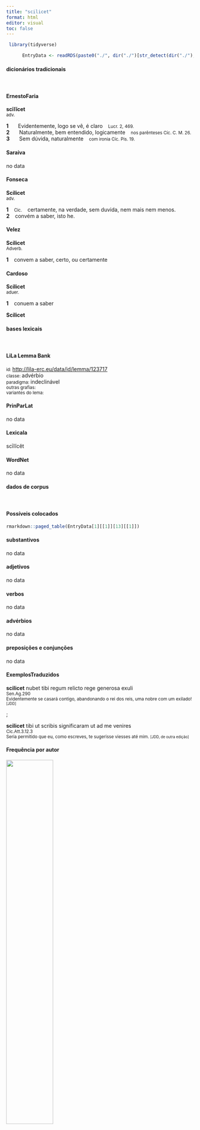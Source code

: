 ```yaml
---
title: "scilicet"
format: html
editor: visual
toc: false
---
```



```r
 library(tidyverse) 

      EntryData <- readRDS(paste0("./", dir("./")[str_detect(dir("./"), "_xx115-99-105-108-105-99-101-116xx_.rds")]))

```


#### dicionários tradicionais

&emsp;




::: panel-tabset

#### ErnestoFaria

<b>scīlĭcet</b> <br> <small>adv.</small> <br> <small></small>   <p> <b>1</b> &ensp; <small></small> &ensp; Evidentemente, logo se vê, é claro &ensp; <small>Lucr. 2, 469.</small> <br> <b>2</b> &ensp; <small></small> &ensp; Naturalmente, bem entendido, logicamente &ensp; <small>nos parênteses Cíc. C. M. 26.</small> <br> <b>3</b> &ensp; <small></small> &ensp; Sem dúvida, naturalmente &ensp; <small>com ironia Cíc. Pis. 19.</small> </p>




#### Saraiva

no data




#### Fonseca

<b>Scilicet</b> <br> <small>adv.</small>   <p> <b>1</b> &ensp; <small>Cic.</small> &ensp; certamente, na verdade, sem duvida, nem mais nem menos. <br> <b>2</b> &ensp; convém a saber, isto he. </p>




#### Velez

<b>Scilicet</b> <br> <small>Adverb.</small>   <p> <b>1</b> &ensp; convem a saber, certo, ou certamente </p>




#### Cardoso

<b>Scilicet</b> <br> <small>aduer.</small>   <p> <b>1</b> &ensp; conuem a saber </p> 
 <b>Scilicet</b>


:::



#### bases lexicais

&emsp;






::: panel-tabset

#### LiLa Lemma Bank

<small> id: </small> <a href=' http://lila-erc.eu/data/id/lemma/123717 ' target="_blank"> http://lila-erc.eu/data/id/lemma/123717 </a> <br>
<small> classe: </small> advérbio    <br>
<small> paradigma: </small> indeclinável <br>
<small> outras grafias: </small>  <br>
<small> variantes do lema: </small>  <br>





#### PrinParLat

no data




#### Lexicala

scīlĭcĕt




#### WordNet

no data


:::



#### dados de corpus

&emsp;




::: panel-tabset

#### Possíveis colocados

```r

rmarkdown::paged_table(EntryData[1][[1]][13][[1]])

```


#### substantivos

no data




#### adjetivos

no data




#### verbos

no data




#### advérbios

no data




#### preposições e conjunções

no data


:::



::: panel-tabset

#### ExemplosTraduzidos

<p> <b>scilicet</b> nubet tibi regum relicto rege generosa exuli <br> <small> Sen.Ag.290 <br> Evidentemente se casará contigo, abandonando o rei dos reis, uma nobre com um exilado! <small> [JDD] </small> </small> </p>
; <p> <b>scilicet</b> tibi ut scribis significaram ut ad me venires <br> <small> Cic.Att.3.12.3 <br> Seria permitido que eu, como escreves, te sugerisse viesses até mim. <small> [JDD, de outra edição] </small> </small> </p>





#### Frequência por autor

![](./Media/barchart__xx115-99-105-108-105-99-101-116xx__lemma_BY_author_Frequencies.webp){width=50% fig-alt='This charts plots the frequency of lemma by author_Frequencies. The Sallustius subcorpus registers the highest normalized frequency, with the value of 2.78 and an absolute frequency of 3. The Sallustius subcorpus follows, with a normalized frequency of 2.78 and an absolute frequency of 3. the subcorpus with the least normalized frequency is Caesar with the normalized value of 0 and an absolute freqeuncy of 0. here are all the values: subcorpus: Caesar ; normalized frequency: 0 ; absolute frequency: 0. subcorpus: Cicero ; normalized frequency: 16 ; absolute frequency: 0.996735690613242. subcorpus: Horatius ; normalized frequency: 2 ; absolute frequency: 1.77604120415594. subcorpus: Ovidius ; normalized frequency: 0 ; absolute frequency: 0. subcorpus: Phaedrus ; normalized frequency: 0 ; absolute frequency: 0. subcorpus: Sallustius ; normalized frequency: 3 ; absolute frequency: 2.78267322140803. subcorpus: Seneca ; normalized frequency: 10 ; absolute frequency: 1.86633321513223. subcorpus: Suetonius ; normalized frequency: 0 ; absolute frequency: 0. subcorpus: Tacitus ; normalized frequency: 0 ; absolute frequency: 0. subcorpus: Vergilius ; normalized frequency: 0 ; absolute frequency: 0. subcorpus: Hieronymus ; normalized frequency: 0 ; absolute frequency: 0'}




#### Frequência por gênero

![](./Media/barchart__xx115-99-105-108-105-99-101-116xx__lemma_BY_genre_Frequencies.webp){width=50% fig-alt='This charts plots the frequency of lemma by genre_Frequencies. The Prosa.epistolográfica subcorpus registers the highest normalized frequency, with the value of 1.85 and an absolute frequency of 7. The Poesia.didática subcorpus follows, with a normalized frequency of 0 and an absolute frequency of 0. the subcorpus with the least normalized frequency is Poesia.didática with the normalized value of 0 and an absolute freqeuncy of 0. here are all the values: subcorpus: Prosa.histórica ; normalized frequency: 3 ; absolute frequency: 0.730300153363032. subcorpus: Prosa.filosófica ; normalized frequency: 9 ; absolute frequency: 1.48267738587503. subcorpus: Prosa.oratória ; normalized frequency: 8 ; absolute frequency: 0.768100774821657. subcorpus: Prosa.epistolográfica ; normalized frequency: 7 ; absolute frequency: 1.85484512043244. subcorpus: Poesia.lírica ; normalized frequency: 2 ; absolute frequency: 1.68251030537562. subcorpus: Poesia.didática ; normalized frequency: 0 ; absolute frequency: 0. subcorpus: Poesia.trágica ; normalized frequency: 2 ; absolute frequency: 1.73731758165393. subcorpus: Poesia.épica ; normalized frequency: 0 ; absolute frequency: 0. subcorpus: Prosa.ficcional ; normalized frequency: 0 ; absolute frequency: 0'}




#### Frequência por século

![](./Media/barchart__xx115-99-105-108-105-99-101-116xx__lemma_BY_period_Frequencies.webp){width=50% fig-alt='This charts plots the frequency of lemma by period_Frequencies. The I.d.C. subcorpus registers the highest normalized frequency, with the value of 1.53 and an absolute frequency of 10. The I.a.C. subcorpus follows, with a normalized frequency of 0.98 and an absolute frequency of 21. the subcorpus with the least normalized frequency is II.d.C. with the normalized value of 0 and an absolute freqeuncy of 0. here are all the values: subcorpus: I.a.C. ; normalized frequency: 21 ; absolute frequency: 0.9774261112404. subcorpus: I.d.C. ; normalized frequency: 10 ; absolute frequency: 1.52975370965275. subcorpus: II.d.C. ; normalized frequency: 0 ; absolute frequency: 0. subcorpus: IV.d.C. ; normalized frequency: 0 ; absolute frequency: 0'}


:::

